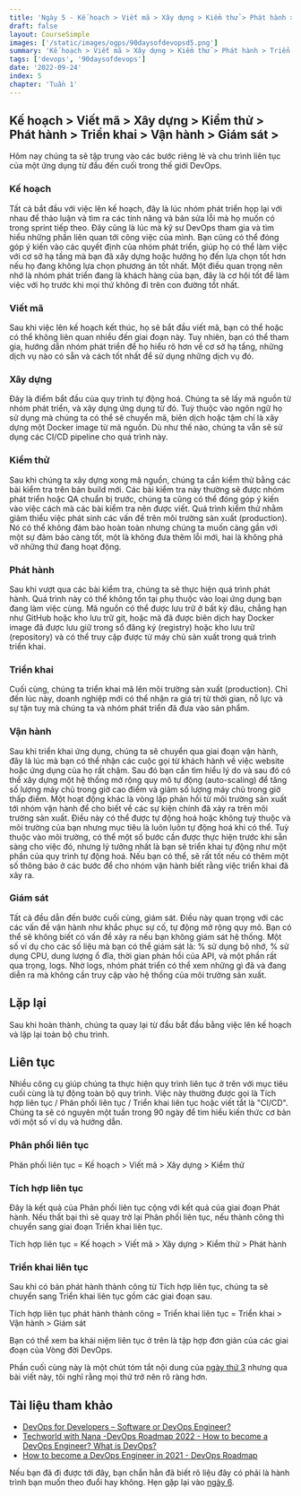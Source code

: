 ```yaml
---
title: 'Ngày 5 - Kế hoạch > Viết mã > Xây dựng > Kiểm thử > Phát hành > Triển khai > Vận hành > Giám sát >'
draft: false
layout: CourseSimple
images: ['/static/images/ogps/90daysofdevopsd5.png']
summary: 'Kế hoạch > Viết mã > Xây dựng > Kiểm thử > Phát hành > Triển khai > Vận hành > Giám sát > . Hôm nay chúng ta sẽ tập trung vào các bước riêng lẻ và chu trình liên tục của một ứng dụng từ đầu đến cuối trong thế giới DevOps.'
tags: ['devops', '90daysofdevops']
date: '2022-09-24'
index: 5
chapter: 'Tuần 1'
---
```


<TOCInline toc={props.toc} asDisclosure />

## Kế hoạch > Viết mã > Xây dựng > Kiểm thử > Phát hành > Triển khai > Vận hành > Giám sát >

Hôm nay chúng ta sẽ tập trung vào các bước riêng lẻ và chu trình liên tục của một ứng dụng từ đầu đến cuối trong thế giới DevOps.

### Kế hoạch

Tất cả bắt đầu với việc lên kế hoạch, đây là lúc nhóm phát triển họp lại với nhau để thảo luận và tìm ra các tính năng và bản sửa lỗi mà họ muốn có trong sprint tiếp theo. Đây cũng là lúc mà kỹ sư DevOps tham gia và tìm hiểu những phần liên quan tới công việc của mình. Bạn cũng có thể đóng góp ý kiến vào các quyết định của nhóm phát triển, giúp họ có thể làm việc với cơ sở hạ tầng mà bạn đã xây dựng hoặc hướng họ đến lựa chọn tốt hơn nếu họ đang không lựa chọn phương án tốt nhất. Một điều quan trọng nên nhớ là nhóm phát triển đang là khách hàng của bạn, đây là cơ hội tốt để làm việc với họ trước khi mọi thứ không đi trên con đường tốt nhất.

### Viết mã

Sau khi việc lên kế hoạch kết thúc, họ sẽ bắt đầu viết mã, bạn có thể hoặc có thể không liên quan nhiều đến giai đoạn này. Tuy nhiên, bạn có thể tham gia, hướng dẫn nhóm phát triển để họ hiểu rõ hơn về cơ sở hạ tầng, những dịch vụ nào có sẵn và cách tốt nhất để sử dụng những dịch vụ đó.

### Xây dựng

Đây là điểm bắt đầu của quy trình tự động hoá. Chúng ta sẽ lấy mã nguồn từ nhóm phát triển, và xây dựng ứng dụng từ đó. Tuỳ thuộc vào ngôn ngữ họ sử dụng mà chúng ta có thể sẽ chuyển mã, biên dịch hoặc tậm chí là xây dựng một Docker image từ mã nguồn. Dù như thế nào, chúng ta vẫn sẽ sử dụng các CI/CD pipeline cho quá trình này.

### Kiểm thử

Sau khi chúng ta xây dựng xong mã nguồn, chúng ta cần kiểm thử bằng các bài kiểm tra trên bản build mới. Các bài kiểm tra này thường sẽ được nhóm phát triển hoặc QA chuẩn bị trước, chúng ta cũng có thể đóng góp ý kiến vào việc cách mà các bài kiểm tra nên được viết. Quá trình kiểm thử nhằm giảm thiểu việc phát sinh các vấn đề trên môi trường sản xuất (production). Nó có thể không đảm bào hoàn toàn nhưng chúng ta muốn càng gần với một sự đảm bảo càng tốt, một là không đưa thêm lỗi mới, hai là không phá vỡ những thứ đang hoạt động.

### Phát hành

Sau khi vượt qua các bài kiểm tra, chúng ta sẽ thực hiện quá trình phát hành. Quá trình này có thể không tồn tại phụ thuộc vào loại ứng dụng bạn đang làm việc cùng. Mã nguồn có thể được lưu trữ ở bất kỳ đâu, chẳng hạn như GitHub hoặc kho lưu trữ git, hoặc mã đã được biên dịch hay Docker image đã được lưu giữ trong sổ đăng ký (registry) hoặc kho lưu trữ (repository) và có thể truy cập được từ máy chủ sản xuất trong quá trình triển khai.

### Triển khai

Cuối cùng, chúng ta triển khai mã lên môi trường sản xuất (production). Chỉ đến lúc này, doanh nghiệp mới có thể nhận ra giá trị từ thời gian, nỗ lực và sự tận tuỵ mà chúng ta và nhóm phát triển đã đưa vào sản phẩm.

### Vận hành

Sau khi triển khai ứng dụng, chúng ta sẽ chuyển qua giai đoạn vận hành, đây là lúc mà bạn có thể nhận các cuộc gọi từ khách hành về việc website hoặc ứng dụng của họ rất chậm. Sau đó bạn cần tìm hiểu lý do và sau đó có thể xây dựng một hệ thống mở rộng quy mô tự động (auto-scaling) để tăng số lượng máy chủ trong giờ cao điểm và giảm số lượng máy chủ trong giờ thấp điểm. Một hoạt động khác là vòng lặp phản hồi từ môi trường sản xuất tới nhóm vận hành để cho biết về các sự kiện chính đã xảy ra trên môi trường sản xuất. Điều này có thể được tự động hoá hoặc không tuỳ thuộc và môi trường của bạn nhưng mục tiêu là luôn luôn tự động hoá khi có thể. Tuỳ thuộc vào môi trường, có thể một số bước cần được thực hiện trước khi sẵn sàng cho việc đó, nhưng lý tưởng nhất là bạn sẽ triển khai tự động như một phần của quy trình tự động hoá. Nếu bạn có thể, sẽ rất tốt nếu có thêm một số thông báo ở các bước để cho nhóm vận hành biết rằng việc triển khai đã xảy ra.

### Giám sát

Tất cả đều dẫn đến bước cuối cùng, giám sát. Điều này quan trọng với các các vấn đề vận hành như khắc phục sự cố, tự động mở rộng quy mô. Bạn có thể sẽ không biết có vấn đề xảy ra nếu bạn không giám sát hệ thống. Một số ví dụ cho các số liệu mà bạn có thể giám sát là: % sử dụng bộ nhớ, % sử dụng CPU, dung lượng ổ đĩa, thời gian phản hồi của API, và một phần rất qua trọng, logs. Nhờ logs, nhóm phát triển có thể xem những gì đã và đang diễn ra mà không cần truy cập vào hệ thống của môi trường sản xuất.

## Lặp lại

Sau khi hoàn thành, chúng ta quay lại từ đầu bắt đầu bằng việc lên kế hoạch và lặp lại toàn bộ chu trình.

## Liên tục

Nhiều công cụ giúp chúng ta thực hiện quy trình liên tục ở trên với mục tiêu cuối cùng là tự động toàn bộ quy trình. Việc này thường được gọi là Tích hợp liên tục / Phân phối liên tục / Triển khai liên tục hoặc viết tắt là "CI/CD". Chúng ta sẽ có nguyên một tuần trong 90 ngày để tìm hiểu kiến ​​thức cơ bản với một số ví dụ và hướng dẫn.

### Phân phối liên tục

Phân phối liên tục = Kế hoạch > Viết mã > Xây dựng > Kiểm thử

### Tích hợp liên tục

Đây là kết quả của Phân phối liên tục cộng với kết quả của giai đoạn Phát hành. Nếu thất bại thì sẽ quay trở lại Phân phối liên tục, nếu thành công thì chuyển sang giai đoạn Triển khai liên tục.

Tích hợp liên tục = Kế hoạch > Viết mã > Xây dựng > Kiểm thử > Phát hành

### Triển khai liên tục

Sau khi có bản phát hành thành công từ Tích hợp liên tục, chúng ta sẽ chuyển sang Triển khai liên tục gồm các giai đoạn sau.

Tích hợp liên tục phát hành thành công = Triển khai liên tục = Triển khai > Vận hành > Giám sát

Bạn có thể xem ba khái niệm liên tục ở trên là tập hợp đơn giản của các giai đoạn của Vòng đời DevOps.

Phần cuối cùng này là một chút tóm tắt nội dung của [ngày thứ 3](/courses/90-ngay-devops/ngay-3) nhưng qua bài viết này, tôi nghĩ rằng mọi thứ trở nên rõ ràng hơn.

## Tài liệu tham khảo

- [DevOps for Developers – Software or DevOps Engineer?](https://www.youtube.com/watch?v=a0-uE3rOyeU)
- [Techworld with Nana -DevOps Roadmap 2022 - How to become a DevOps Engineer? What is DevOps?](https://www.youtube.com/watch?v=9pZ2xmsSDdo&t=125s)
- [How to become a DevOps Engineer in 2021 - DevOps Roadmap](https://www.youtube.com/watch?v=5pxbp6FyTfk)

Nếu bạn đã đi được tới đây, bạn chắn hẳn đã biết rõ liệu đây có phải là hành trình bạn muốn theo đuổi hay không. Hẹn gặp lại vào [ngày 6](/courses/90-ngay-devops/ngay-6).
